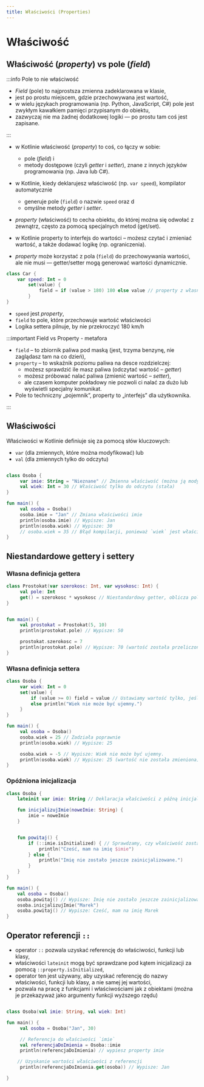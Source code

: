 ```yaml
---
title: Właściwości (Properties)
---
```


# Właściwość

## Właściwość (*property*) vs pole (*field*)
:::info Pole to nie właściwość
- *Field* (pole) to najprostsza zmienna zadeklarowana w klasie,
- jest po prostu miejscem, gdzie przechowywana jest wartość,
- w wielu językach programowania (np. Python, JavaScript, C#) pole jest zwykłym kawałkiem pamięci przypisanym do obiektu,
- zazwyczaj nie ma żadnej dodatkowej logiki — po prostu tam coś jest zapisane.

:::



- w Kotlinie właściwość (*property*) to coś, co łączy w sobie:
    - pole (*field*) i
    - metody dostępowe (czyli *getter* i *setter*), znane z innych języków programowania (np. Java lub C#).
- w Kotlinie, kiedy deklarujesz właściwość (np. `var speed`), kompilator automatycznie
    - generuje pole (`field`) o nazwie `speed` oraz d
    - omyślne metody *getter* i *setter*.

- *property* (właściwość) to cecha obiektu, do której można się odwołać z zewnątrz, często za pomocą specjalnych metod (get/set).
- w Kotlinie property to interfejs do wartości – możesz czytać i zmieniać wartość, a także dodawać logikę (np. ograniczenia).
- *property* może korzystać z pola (`field`) do przechowywania wartości, ale nie musi — getter/setter mogą generować wartości dynamicznie.

```kotlin
class Car {
    var speed: Int = 0
        set(value) {
            field = if (value > 180) 180 else value // property z własną logiką
        }
}
```
- `speed` jest *property*,
- `field` to pole, które przechowuje wartość właściwości
- Logika settera pilnuje, by nie przekroczyć 180 km/h

:::important Field vs Property - metafora
- `field` – to zbiornik paliwa pod maską (jest, trzyma benzynę, nie zaglądasz tam na co dzień),
- `property` – to wskaźnik poziomu paliwa na desce rozdzielczej:
    - możesz sprawdzić ile masz paliwa (odczytać wartość – *getter*)
    - możesz próbować nalać paliwa (zmienić wartość – *setter*),
    - ale czasem komputer pokładowy nie pozwoli ci nalać za dużo lub wyświetli specjalny komunikat.
- Pole to techniczny „pojemnik”, property to „interfejs” dla użytkownika.

:::

## Właściwości
Właściwości w Kotlinie definiuje się za pomocą słów kluczowych:
- `var` (dla zmiennych, które można modyfikować) lub
- `val` (dla zmiennych tylko do odczytu)

```kotlin

class Osoba {
     var imie: String = "Nieznane" // Zmienna właściwość (można ją modyfikować)
     val wiek: Int = 30 // Właściwość tylko do odczytu (stała)
}

fun main() {
     val osoba = Osoba()
     osoba.imie = "Jan" // Zmiana właściwości imie
     println(osoba.imie) // Wypisze: Jan
     println(osoba.wiek) // Wypisze: 30
     // osoba.wiek = 35 // Błąd kompilacji, ponieważ `wiek` jest właściwością tylko do odczytu (val)
}
```

## Niestandardowe gettery i settery
### Własna definicja gettera
```kotlin
class Prostokat(var szerokosc: Int, var wysokosc: Int) {
     val pole: Int
     get() = szerokosc * wysokosc // Niestandardowy getter, oblicza pole na podstawie szerokości i wysokości
}


fun main() {
     val prostokat = Prostokat(5, 10)
     println(prostokat.pole) // Wypisze: 50

     prostokat.szerokosc = 7
     println(prostokat.pole) // Wypisze: 70 (wartość została przeliczona na nowo)
}
```

### Własna definicja settera
```kotlin
class Osoba {
     var wiek: Int = 0
     set(value) {
         if (value >= 0) field = value // Ustawiamy wartość tylko, jeśli jest nieujemna
         else println("Wiek nie może być ujemny.")
     }
}

fun main() {
     val osoba = Osoba()
     osoba.wiek = 25 // Zadziała poprawnie
     println(osoba.wiek) // Wypisze: 25

     osoba.wiek = -5 // Wypisze: Wiek nie może być ujemny.
     println(osoba.wiek) // Wypisze: 25 (wartość nie została zmieniona)
}
```

### Opóźniona inicjalizacja
```kotlin
class Osoba {
    lateinit var imie: String // Deklaracja właściwości z późną inicjalizacją

    fun inicjalizujImie(noweImie: String) {
        imie = noweImie
    }


    fun powitaj() {
        if (::imie.isInitialized) { // Sprawdzamy, czy właściwość została zainicjalizowana
            println("Cześć, mam na imię $imie")
        } else {
            println("Imię nie zostało jeszcze zainicjalizowane.")
        }
    }
}

fun main() {
    val osoba = Osoba()
    osoba.powitaj() // Wypisze: Imię nie zostało jeszcze zainicjalizowane.
    osoba.inicjalizujImie("Marek")
    osoba.powitaj() // Wypisze: Cześć, mam na imię Marek
}
```

## Operator referencji `::`
- operator `::` pozwala uzyskać referencję do właściwości, funkcji lub klasy,
- właściwości `lateinit` mogą być sprawdzane pod kątem inicjalizacji za pomocą `::property.isInitialized`,
- operator ten jest używany, aby uzyskać referencję do nazwy właściwości, funkcji lub klasy, a nie samej jej wartości,
- pozwala na pracę z funkcjami i właściwościami jak z obiektami (można je przekazyważ jako argumenty funkcji wyższego rzędu)

```kotlin

class Osoba(val imie: String, val wiek: Int)

fun main() {
     val osoba = Osoba("Jan", 30)

     // Referencja do właściwości `imie`
     val referencjaDoImienia = Osoba::imie
     println(referencjaDoImienia) // wypiesz property imie

    // Uzyskanie wartości właściwości z referencji
     println(referencjaDoImienia.get(osoba)) // Wypisze: Jan

}

```










